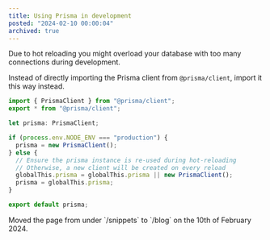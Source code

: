 ```yaml
---
title: Using Prisma in development
posted: "2024-02-10 00:00:04"
archived: true
---
```


Due to hot reloading you might overload your database with too many connections during development.

Instead of directly importing the Prisma client from `@prisma/client`, import it this way instead.

```typescript
import { PrismaClient } from "@prisma/client";
export * from "@prisma/client";

let prisma: PrismaClient;

if (process.env.NODE_ENV === "production") {
  prisma = new PrismaClient();
} else {
  // Ensure the prisma instance is re-used during hot-reloading
  // Otherwise, a new client will be created on every reload
  globalThis.prisma = globalThis.prisma || new PrismaClient();
  prisma = globalThis.prisma;
}

export default prisma;
```

<Callout>
  Moved the page from under `/snippets` to `/blog` on the 10th of February 2024.
</Callout>
